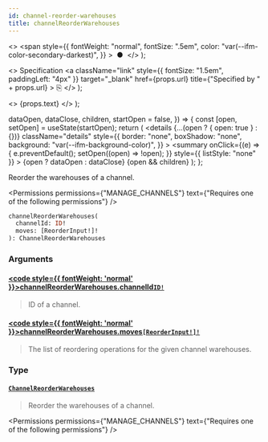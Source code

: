 ```yaml
---
id: channel-reorder-warehouses
title: channelReorderWarehouses
---
```


  <>
    <span
      style={{
        fontWeight: "normal",
        fontSize: ".5em",
        color: "var(--ifm-color-secondary-darkest)",
      }}
    >
      &nbsp;●&nbsp;
    </span>
  </>
);

  <>
    Specification
    <a
      className="link"
      style={{ fontSize: "1.5em", paddingLeft: "4px" }}
      target="\_blank"
      href={props.url}
      title={"Specified by " + props.url}
    >
      ⎘
    </a>
  </>
);

  <>
    <span className={props.class}>{props.text}</span>
  </>
);


  dataOpen,
  dataClose,
  children,
  startOpen = false,
}) => {
  const [open, setOpen] = useState(startOpen);
  return (
    <details
      {...(open ? { open: true } : {})}
      className="details"
      style={{
        border: "none",
        boxShadow: "none",
        background: "var(--ifm-background-color)",
      }}
    >
      <summary
        onClick={(e) => {
          e.preventDefault();
          setOpen((open) => !open);
        }}
        style={{ listStyle: "none" }}
      >
        {open ? dataOpen : dataClose}
      </summary>
      {open && children}
    </details>
  );
};

Reorder the warehouses of a channel.

<Badge text="Added in Saleor 3.7" class="secondary margin-bottom--sm" />

<Permissions
  permissions={"MANAGE_CHANNELS"}
  text={"Requires one of the following permissions"}
/>

```graphql
channelReorderWarehouses(
  channelId: ID!
  moves: [ReorderInput!]!
): ChannelReorderWarehouses
```

### Arguments

#### [<code style={{ fontWeight: 'normal' }}>channelReorderWarehouses.<b>channelId</b></code>](#)<Bullet />[`ID!`](../../../api-reference/miscellaneous/scalars/id) <Badge class="badge badge--secondary" text="non-null"/> <Badge class="badge badge--secondary" text="scalar"/> <Badge class="badge badge--secondary" text="miscellaneous"/>

> ID of a channel.

#### [<code style={{ fontWeight: 'normal' }}>channelReorderWarehouses.<b>moves</b></code>](#)<Bullet />[`[ReorderInput!]!`](../../../api-reference/miscellaneous/inputs/reorder-input) <Badge class="badge badge--secondary" text="non-null"/> <Badge class="badge badge--secondary" text="input"/> <Badge class="badge badge--secondary" text="miscellaneous"/>

> The list of reordering operations for the given channel warehouses.

### Type

#### [`ChannelReorderWarehouses`](../../../api-reference/channels/objects/channel-reorder-warehouses) <Badge class="badge badge--secondary" text="object"/> <Badge class="badge badge--secondary" text="channels"/>

> Reorder the warehouses of a channel.
>
> <Badge text="Added in Saleor 3.7" class="secondary margin-bottom--sm" />

<Permissions
  permissions={"MANAGE_CHANNELS"}
  text={"Requires one of the following permissions"}
/>

